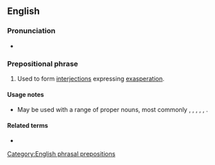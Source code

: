 ==English==

===Pronunciation===
* {{audio|en-au-for the love of.ogg|Audio (AU)|lang=en}}

===Prepositional phrase===
{{en-PP}}

# {{lb|en|idiomatic}} Used to form [[interjection]]s expressing [[exasperation]].

====Usage notes====
* May be used with a range of proper nouns, most commonly {{m|en|God}}, {{m|en|Christ}}, {{m|en|Jesus}}, {{m|en|Mary}}, {{m|en|Pete}}, {{m|en|Mike}}.

====Related terms====
* {{l|en|for the love of God}}

[[Category:English phrasal prepositions]]